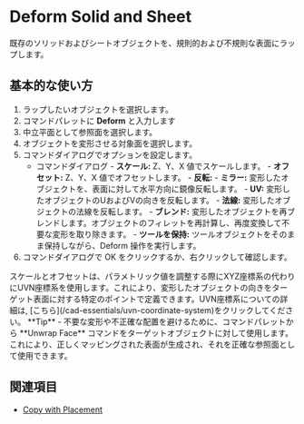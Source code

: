 
# Deform Solid and Sheet

<Reference shortcut="" command="Deform" button="" />

既存のソリッドおよびシートオブジェクトを、規則的および不規則な表面にラップします。

## 基本的な使い方

1. ラップしたいオブジェクトを選択します。
2. コマンドパレットに **Deform** と入力します
3. 中立平面として参照面を選択します。
4. オブジェクトを変形させる対象面を選択します。
5. コマンドダイアログでオプションを設定します。
    - <Kst>コマンドダイアログ</Kst>
          - **スケール:** Z、Y、X 値でスケールします。
          - **オフセット:** Z、Y、X 値でオフセットします。
          - **反転:** 
                - **ミラー:** 変形したオブジェクトを、表面に対して水平方向に鏡像反転します。
                - **UV:** 変形したオブジェクトのUおよびVの向きを反転します。
                - **法線:** 変形したオブジェクトの法線を反転します。
          - **ブレンド:** 変形したオブジェクトを再ブレンドします。オブジェクトのフィレットを再計算し、再度変換して不要な変形を取り除きます。
          - **ツールを保持:** ツールオブジェクトをそのまま保持しながら、Deform 操作を実行します。
6. コマンドダイアログで OK をクリックするか、右クリックして確認します。

<VideoPlayer fileName="deform-solid"/>
<VideoPlayer fileName="deform-solid-reblend"/>

<Callout type="info" emoji="ℹ️">
スケールとオフセットは、パラメトリック値を調整する際にXYZ座標系の代わりにUVN座標系を使用します。これにより、変形したオブジェクトの向きをターゲット表面に対する特定のポイントで定義できます。UVN座標系についての詳細は, [こちら](/cad-essentials/uvn-coordinate-system)をクリックしてください。
</Callout>

<Callout type="info" emoji="💡">
**Tip**
- 不要な変形や不正確な配置を避けるために、コマンドパレットから **Unwrap Face** コマンドをターゲットオブジェクトに対して使用します。これにより、正しくマッピングされた表面が生成され、それを正確な参照面として使用できます。    
<VideoPlayer fileName="deform-solid-unwrap"/>
</Callout>

## 関連項目
- [Copy with Placement](/common/copy-with-placement)